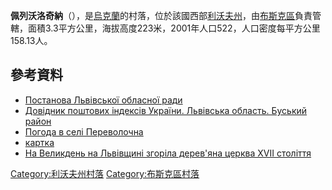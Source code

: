 {{coord|50|3|28|N|24|47|31|E|scale:100000|display=title}}

'''佩列沃洛奇納'''（{{lang-uk|Переволочна}}），是[[烏克蘭|烏克蘭]]的村落，位於該國西部[[利沃夫州|利沃夫州]]，由[[布斯克區|布斯克區]]負責管轄，面積3.3平方公里，海拔高度223米，2001年人口522，人口密度每平方公里158.13人。

==參考資料==
*[http://gska2.rada.gov.ua/pls/z7502/A036?rdat1=27.07.2011&vf7551=1063 Постанова Львівської обласної ради]{{dead link|date=2017年11月 |bot=InternetArchiveBot |fix-attempted=yes }}
*[http://www.uaidx.com/13/286/index Довідник поштових індексів України. Львівська область. Буський район]{{Wayback|url=http://www.uaidx.com/13/286/index |date=20160909184638 }}
*[http://weather.in.ua/ua/l'vovskaja/19819 Погода в селі Переволочна] {{Wayback|url=http://weather.in.ua/ua/l'vovskaja/19819 |date=20160305185820 }}
*[http://gska2.rada.gov.ua/pls/z7502/A005?rf7571=42953 картка]{{dead link|date=2017年11月 |bot=InternetArchiveBot |fix-attempted=yes }}
* [https://web.archive.org/web/20140714153704/http://zaxid.net/newsua/2011/4/25/123004/ На Великдень на Львівщині згоріла дерев'яна церква XVII століття]

{{DEFAULTSORT:Переволочна}}
[[Category:利沃夫州村落|Category:利沃夫州村落]]
[[Category:布斯克區村落|Category:布斯克區村落]]


{{Lviv-geo-stub}}